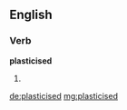 ==English==

===Verb===
'''plasticised'''

# {{past of|plasticise}}

[[de:plasticised]]
[[mg:plasticised]]
